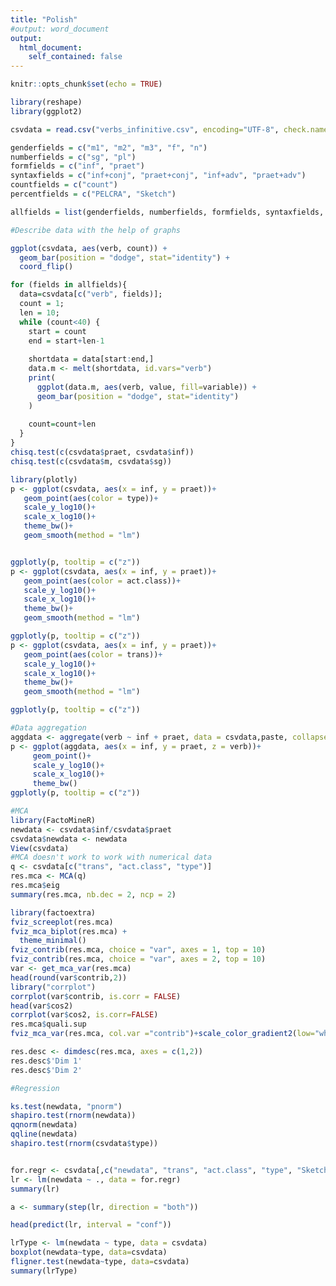 ```yaml
---
title: "Polish"
#output: word_document
output: 
  html_document:
    self_contained: false
---
```

```r
knitr::opts_chunk$set(echo = TRUE)

library(reshape)
library(ggplot2)

```
```r
csvdata = read.csv("verbs_infinitive.csv", encoding="UTF-8", check.names=FALSE)

genderfields = c("m1", "m2", "m3", "f", "n")
numberfields = c("sg", "pl")
formfields = c("inf", "praet")
syntaxfields = c("inf+conj", "praet+conj", "inf+adv", "praet+adv")
countfields = c("count") 
percentfields = c("PELCRA", "Sketch")

allfields = list(genderfields, numberfields, formfields, syntaxfields, percentfields)

```

```r
#Describe data with the help of graphs

ggplot(csvdata, aes(verb, count)) +  
  geom_bar(position = "dodge", stat="identity") +
  coord_flip()

```

```r
for (fields in allfields){
  data=csvdata[c("verb", fields)];
  count = 1;
  len = 10;
  while (count<40) {
    start = count
    end = start+len-1
    
    shortdata = data[start:end,]
    data.m <- melt(shortdata, id.vars="verb")
    print(
      ggplot(data.m, aes(verb, value, fill=variable)) +   
      geom_bar(position = "dodge", stat="identity")
    )
    
    count=count+len
  }
}
chisq.test(c(csvdata$praet, csvdata$inf))
chisq.test(c(csvdata$m, csvdata$sg))
```

```r
library(plotly)
p <- ggplot(csvdata, aes(x = inf, y = praet))+
   geom_point(aes(color = type))+
   scale_y_log10()+
   scale_x_log10()+
   theme_bw()+
   geom_smooth(method = "lm")


ggplotly(p, tooltip = c("z"))
p <- ggplot(csvdata, aes(x = inf, y = praet))+
   geom_point(aes(color = act.class))+
   scale_y_log10()+
   scale_x_log10()+
   theme_bw()+
   geom_smooth(method = "lm")

ggplotly(p, tooltip = c("z"))
p <- ggplot(csvdata, aes(x = inf, y = praet))+
   geom_point(aes(color = trans))+
   scale_y_log10()+
   scale_x_log10()+
   theme_bw()+
   geom_smooth(method = "lm")

ggplotly(p, tooltip = c("z"))

#Data aggregation
aggdata <- aggregate(verb ~ inf + praet, data = csvdata,paste, collapse="-")
p <- ggplot(aggdata, aes(x = inf, y = praet, z = verb))+
     geom_point()+
     scale_y_log10()+
     scale_x_log10()+
     theme_bw()
ggplotly(p, tooltip = c("z"))
```

```r
#MCA
library(FactoMineR)
newdata <- csvdata$inf/csvdata$praet
csvdata$newdata <- newdata
View(csvdata)
#MCA doesn't work to work with numerical data
q <- csvdata[c("trans", "act.class", "type")]
res.mca <- MCA(q)
res.mca$eig
summary(res.mca, nb.dec = 2, ncp = 2)

library(factoextra)
fviz_screeplot(res.mca)
fviz_mca_biplot(res.mca) +
  theme_minimal()
fviz_contrib(res.mca, choice = "var", axes = 1, top = 10)
fviz_contrib(res.mca, choice = "var", axes = 2, top = 10)
var <- get_mca_var(res.mca)
head(round(var$contrib,2))
library("corrplot")
corrplot(var$contrib, is.corr = FALSE)
head(var$cos2)
corrplot(var$cos2, is.corr=FALSE)
res.mca$quali.sup
fviz_mca_var(res.mca, col.var ="contrib")+scale_color_gradient2(low="white", mid="blue", high="red", midpoint=2)+theme_minimal()

res.desc <- dimdesc(res.mca, axes = c(1,2))
res.desc$'Dim 1'
res.desc$'Dim 2'

```

```r

#Regression

ks.test(newdata, "pnorm")
shapiro.test(rnorm(newdata))
qqnorm(newdata)
qqline(newdata)
shapiro.test(rnorm(csvdata$type))


for.regr <- csvdata[,c("newdata", "trans", "act.class", "type", "Sketch", "PELCRA")]
lr <- lm(newdata ~ ., data = for.regr)
summary(lr)

a <- summary(step(lr, direction = "both"))

head(predict(lr, interval = "conf"))

lrType <- lm(newdata ~ type, data = csvdata)
boxplot(newdata~type, data=csvdata)
fligner.test(newdata~type, data=csvdata)
summary(lrType)

```

